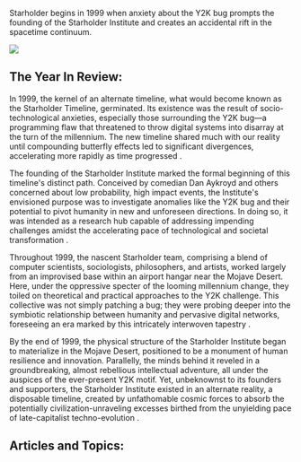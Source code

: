 Starholder begins in 1999 when anxiety about the Y2K bug prompts the founding of the Starholder Institute and creates an accidental rift in the spacetime continuum.

![](Starholder_Library.png)

## The Year In Review:

In 1999, the kernel of an alternate timeline, what would become known as the Starholder Timeline, germinated. Its existence was the result of socio-technological anxieties, especially those surrounding the Y2K bug—a programming flaw that threatened to throw digital systems into disarray at the turn of the millennium. The new timeline shared much with our reality until compounding butterfly effects led to significant divergences, accelerating more rapidly as time progressed .

The founding of the Starholder Institute marked the formal beginning of this timeline's distinct path. Conceived by comedian Dan Aykroyd and others concerned about low probability, high impact events, the Institute's envisioned purpose was to investigate anomalies like the Y2K bug and their potential to pivot humanity in new and unforeseen directions. In doing so, it was intended as a research hub capable of addressing impending challenges amidst the accelerating pace of technological and societal transformation .

Throughout 1999, the nascent Starholder team, comprising a blend of computer scientists, sociologists, philosophers, and artists, worked largely from an improvised base within an airport hangar near the Mojave Desert. Here, under the oppressive specter of the looming millennium change, they toiled on theoretical and practical approaches to the Y2K challenge. This collective was not simply patching a bug; they were probing deeper into the symbiotic relationship between humanity and pervasive digital networks, foreseeing an era marked by this intricately interwoven tapestry .

By the end of 1999, the physical structure of the Starholder Institute began to materialize in the Mojave Desert, positioned to be a monument of human resilience and innovation. Parallelly, the minds behind it reveled in a groundbreaking, almost rebellious intellectual adventure, all under the auspices of the ever-present Y2K motif. Yet, unbeknownst to its founders and supporters, the Starholder Institute existed in an alternate reality, a disposable timeline, created by unfathomable cosmic forces to absorb the potentially civilization-unraveling excesses birthed from the unyielding pace of late-capitalist techno-evolution .

## Articles and Topics:
